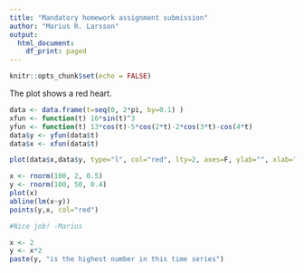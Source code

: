 ```yaml
---
title: "Mandatory homework assignment submission"
author: "Marius R. Larsson"
output:
  html_document:
    df_print: paged
---
```


```r
knitr::opts_chunk$set(echo = FALSE)
```

The plot shows a red heart.

```r
data <- data.frame(t=seq(0, 2*pi, by=0.1) )
xfun <- function(t) 16*sin(t)^3
yfun <- function(t) 13*cos(t)-5*cos(2*t)-2*cos(3*t)-cos(4*t)
data$y <- yfun(data$t)
data$x <- xfun(data$t)

plot(data$x,data$y, type="l", col="red", lty=2, axes=F, ylab="", xlab="")
```


```r

x <- rnorm(100, 2, 0.5)
y <- rnorm(100, 50, 0.4)
plot(x)
abline(lm(x~y))
points(y,x, col="red")
```

```r
#Nice job! -Marius

x <- 2
y <- x*2
paste(y, "is the highest number in this time series")

```

